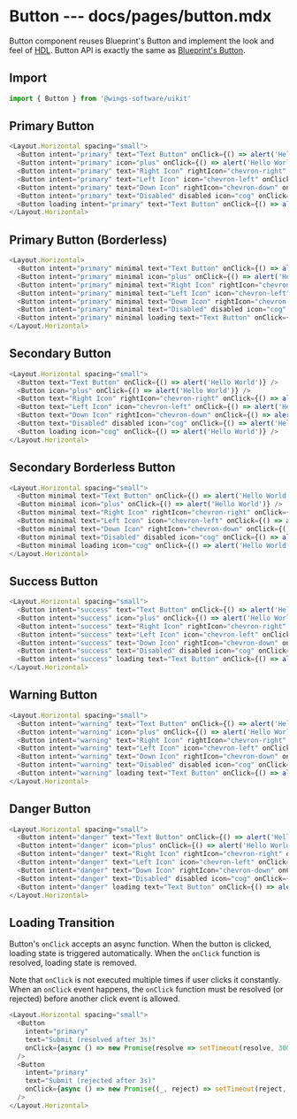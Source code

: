 # Button --- docs/pages/button.mdx

Button component reuses Blueprint's Button and implement the look and feel of [HDL](https://projects.invisionapp.com/d/?origin=v7#/projects/prototypes/17628604). Button API is exactly the same as [Blueprint's Button](https://blueprintjs.com/docs/#core/components/button).

## Import

```js
import { Button } from '@wings-software/uikit'
```

## Primary Button

```js live=true
<Layout.Horizontal spacing="small">
  <Button intent="primary" text="Text Button" onClick={() => alert('Hello World')} />
  <Button intent="primary" icon="plus" onClick={() => alert('Hello World')} />
  <Button intent="primary" text="Right Icon" rightIcon="chevron-right" onClick={() => alert('Hello World')} />
  <Button intent="primary" text="Left Icon" icon="chevron-left" onClick={() => alert('Hello World')} />
  <Button intent="primary" text="Down Icon" rightIcon="chevron-down" onClick={() => alert('Hello World')} />
  <Button intent="primary" text="Disabled" disabled icon="cog" onClick={() => alert('Hello World')} />
  <Button loading intent="primary" text="Text Button" onClick={() => alert('Hello World')} />
</Layout.Horizontal>
```

## Primary Button (Borderless)

```js live=true
<Layout.Horizontal>
  <Button intent="primary" minimal text="Text Button" onClick={() => alert('Hello World')} />
  <Button intent="primary" minimal icon="plus" onClick={() => alert('Hello World')} />
  <Button intent="primary" minimal text="Right Icon" rightIcon="chevron-right" onClick={() => alert('Hello World')} />
  <Button intent="primary" minimal text="Left Icon" icon="chevron-left" onClick={() => alert('Hello World')} />
  <Button intent="primary" minimal text="Down Icon" rightIcon="chevron-down" onClick={() => alert('Hello World')} />
  <Button intent="primary" minimal text="Disabled" disabled icon="cog" onClick={() => alert('Hello World')} />
  <Button intent="primary" minimal loading text="Text Button" onClick={() => alert('Hello World')} />
</Layout.Horizontal>
```

## Secondary Button

```js live=true
<Layout.Horizontal spacing="small">
  <Button text="Text Button" onClick={() => alert('Hello World')} />
  <Button icon="plus" onClick={() => alert('Hello World')} />
  <Button text="Right Icon" rightIcon="chevron-right" onClick={() => alert('Hello World')} />
  <Button text="Left Icon" icon="chevron-left" onClick={() => alert('Hello World')} />
  <Button text="Down Icon" rightIcon="chevron-down" onClick={() => alert('Hello World')} />
  <Button text="Disabled" disabled icon="cog" onClick={() => alert('Hello World')} />
  <Button loading icon="cog" onClick={() => alert('Hello World')} />
</Layout.Horizontal>
```

## Secondary Borderless Button

```js live=true
<Layout.Horizontal spacing="small">
  <Button minimal text="Text Button" onClick={() => alert('Hello World')} />
  <Button minimal icon="plus" onClick={() => alert('Hello World')} />
  <Button minimal text="Right Icon" rightIcon="chevron-right" onClick={() => alert('Hello World')} />
  <Button minimal text="Left Icon" icon="chevron-left" onClick={() => alert('Hello World')} />
  <Button minimal text="Down Icon" rightIcon="chevron-down" onClick={() => alert('Hello World')} />
  <Button minimal text="Disabled" disabled icon="cog" onClick={() => alert('Hello World')} />
  <Button minimal loading icon="cog" onClick={() => alert('Hello World')} />
</Layout.Horizontal>
```

## Success Button

```js live=true
<Layout.Horizontal spacing="small">
  <Button intent="success" text="Text Button" onClick={() => alert('Hello World')} />
  <Button intent="success" icon="plus" onClick={() => alert('Hello World')} />
  <Button intent="success" text="Right Icon" rightIcon="chevron-right" onClick={() => alert('Hello World')} />
  <Button intent="success" text="Left Icon" icon="chevron-left" onClick={() => alert('Hello World')} />
  <Button intent="success" text="Down Icon" rightIcon="chevron-down" onClick={() => alert('Hello World')} />
  <Button intent="success" text="Disabled" disabled icon="cog" onClick={() => alert('Hello World')} />
  <Button intent="success" loading text="Text Button" onClick={() => alert('Hello World')} />
</Layout.Horizontal>
```

## Warning Button

```js live=true
<Layout.Horizontal spacing="small">
  <Button intent="warning" text="Text Button" onClick={() => alert('Hello World')} />
  <Button intent="warning" icon="plus" onClick={() => alert('Hello World')} />
  <Button intent="warning" text="Right Icon" rightIcon="chevron-right" onClick={() => alert('Hello World')} />
  <Button intent="warning" text="Left Icon" icon="chevron-left" onClick={() => alert('Hello World')} />
  <Button intent="warning" text="Down Icon" rightIcon="chevron-down" onClick={() => alert('Hello World')} />
  <Button intent="warning" text="Disabled" disabled icon="cog" onClick={() => alert('Hello World')} />
  <Button intent="warning" loading text="Text Button" onClick={() => alert('Hello World')} />
</Layout.Horizontal>
```

## Danger Button

```js live=true
<Layout.Horizontal spacing="small">
  <Button intent="danger" text="Text Button" onClick={() => alert('Hello World')} />
  <Button intent="danger" icon="plus" onClick={() => alert('Hello World')} />
  <Button intent="danger" text="Right Icon" rightIcon="chevron-right" onClick={() => alert('Hello World')} />
  <Button intent="danger" text="Left Icon" icon="chevron-left" onClick={() => alert('Hello World')} />
  <Button intent="danger" text="Down Icon" rightIcon="chevron-down" onClick={() => alert('Hello World')} />
  <Button intent="danger" text="Disabled" disabled icon="cog" onClick={() => alert('Hello World')} />
  <Button intent="danger" loading text="Text Button" onClick={() => alert('Hello World')} />
</Layout.Horizontal>
```

## Loading Transition

Button's `onClick` accepts an async function. When the button is clicked, loading state is triggered automatically. When the `onClick` function is resolved, loading state is removed.

Note that `onClick` is not executed multiple times if user clicks it constantly. When an `onClick` event happens, the `onClick` function must be resolved (or rejected) before another click event is allowed.

```js live=true
<Layout.Horizontal spacing="small">
  <Button
    intent="primary"
    text="Submit (resolved after 3s)"
    onClick={async () => new Promise(resolve => setTimeout(resolve, 3000))}
  />
  <Button
    intent="primary"
    text="Submit (rejected after 3s)"
    onClick={async () => new Promise((_, reject) => setTimeout(reject, 3000))}
  />
</Layout.Horizontal>
```
